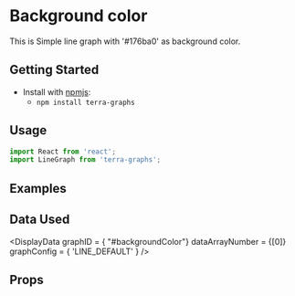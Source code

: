 
# Background color

This is Simple line graph with '#176ba0' as background color.

## Getting Started

- Install with [npmjs](https://www.npmjs.com):
  - `npm install terra-graphs`

## Usage

```jsx
import React from 'react';
import LineGraph from 'terra-graphs';
```
## Examples
<LineGraph />

## Data Used
<DisplayData graphID = { "#backgroundColor"} dataArrayNumber = {[0]} graphConfig = { 'LINE_DEFAULT' } />

## Props
<PropsTable />